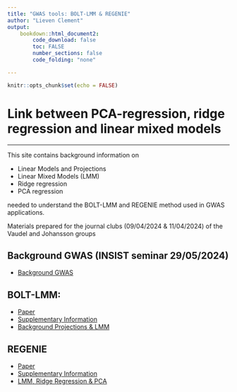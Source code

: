 ```yaml
---
title: "GWAS tools: BOLT-LMM & REGENIE"
author: "Lieven Clement"
output:
    bookdown::html_document2:
        code_download: false
        toc: FALSE
        number_sections: false
        code_folding: "none"

---
```


```r
knitr::opts_chunk$set(echo = FALSE)
```

# Link between PCA-regression, ridge regression and linear mixed models
***

This site contains background information on 

- Linear Models and Projections
- Linear Mixed Models (LMM)
- Ridge regression
- PCA regression 

needed to understand the BOLT-LMM and REGENIE method used in GWAS applications. 

Materials prepared for the journal clubs (09/04/2024 & 11/04/2024) of the Vaudel and Johansson groups

## Background GWAS (INSIST seminar 29/05/2024)

- [Background GWAS]("gwasBackground.html")

## BOLT-LMM: 

- [Paper](https://www.nature.com/articles/ng.3190.pdf)
- [Supplementary Information](https://static-content.springer.com/esm/art%3A10.1038%2Fng.3190/MediaObjects/41588_2015_BFng3190_MOESM5_ESM.pdf)
- [Background Projections & LMM](boltLmm.html)

## REGENIE

- [Paper](https://www.nature.com/articles/s41588-021-00870-7.pdf)
- [Supplementary Information](https://static-content.springer.com/esm/art%3A10.1038%2Fs41588-021-00870-7/MediaObjects/41588_2021_870_MOESM1_ESM.pdf)
- [LMM, Ridge Regression & PCA](regenie.html)

$\quad$




